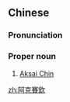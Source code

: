 {{also|阿克赛钦}}
==Chinese==
{{zh-forms|s=阿克赛钦|gloss=-}}
{{wikipedia|lang=zh}}

===Pronunciation===
{{zh-pron
|m=Ākèsàiqīn
|c=aa3 hak1 coi3 jam1
|cat=pn
}}

===Proper noun===
{{zh-proper noun}}

# [[Aksai Chin]] {{gloss|disputed area between [[China]] and [[India]]}}

[[zh:阿克賽欽]]